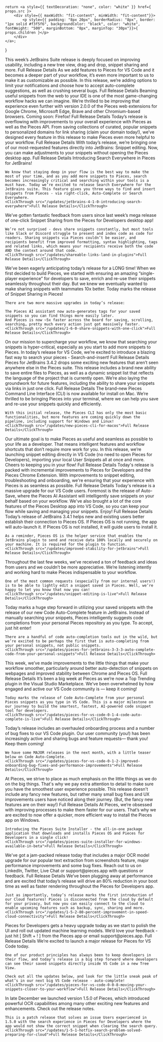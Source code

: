     return <a style={{ textDecoration: "none", color: "white" }} href={ props.src }>
        <div style={{ maxWidth: "fit-content", minWidth: "fit-content"}}>
            <p style={{ padding: "8px 20px", borderRadius: "8px", border: "1px solid #f3f5f6", backgroundColor: "black", color: "white", fontWeight: "500", marginBottom: "8px", marginTop: "30px"}}>{ props.children }</p>
        </div>
    </a>;
}

<Accordion defaultOpen title="Pieces for JetBrains 4.3.0 - Manage snippets from JetBrains">
    This week’s JetBrains Suite release is deeply focused on improving usability, including a new tree view, drag and drop, snippet sharing and more.
    <ClickThrough src="/updates/pieces-for-jetbrains-4-3-0-manage-snippets-from-jetbrains">Full Release Details</ClickThrough>
</Accordion>

<Accordion title="VS Code 0.1.14: Configure your settings">
    As we add features to Pieces for VS Code and it becomes a deeper part of your workflow, it’s even more important to us to make it as customizable as possible. In this release, we’re adding options to limit your notifications and choose how to accept auto-complete suggestions, as well as crushing several bugs.
    <ClickThrough src="/updates/vs-code-0-1-14-configure-your-settings">Full Release Details</ClickThrough>
</Accordion>

<Accordion title="Web Extensions 2.0.0: Save & copy in one click">
    Beaming useful snippets from the web to your IDE is one of the most game-changing workflow hacks we can imagine. We’re thrilled to be improving that experience even further with version 2.0.0 of the Pieces web extensions for Google Chrome, Microsoft Edge, Brave and other Chromium-based browsers. Coming soon: Firefox!
    <ClickThrough src="/updates/web-extensions-2-0-0-save-copy-in-one-click">Full Release Details</ClickThrough>
</Accordion>

<Accordion title="1.7.0: Collections, personal Pieces domain, and more!">
    Today’s release is overflowing with improvements to your overall experience with Pieces as well as the Pieces API. From saving collections of curated, popular snippets to personalized domains for link sharing (claim your domain today!), we’ve designed every feature in this release to make Pieces even more helpful to your workflow.
    <ClickThrough src="/updates/170-collections-personal-pieces-domain-and-more">Full Release Details</ClickThrough>
</Accordion>

<Accordion title="JetBrains 4.2.0: Edit snippets from your IDE">
    With today’s release, we’re bringing one of our most-requested features directly into JetBrains: Snippet editing. Now, you can make adjustments to your snippets without opening the Pieces desktop app.
    <ClickThrough src="/updates/jetbrains-4-2-0-edit-snippets-from-your-ide">Full Release Details</ClickThrough>
</Accordion>

<Accordion title="JetBrains 4.1.0: Introducing Search Everywhere">
    Introducing Search Everywhere in Pieces for JetBrains!

    We know that staying deep in your flow is the best way to make the most of your time, and as you add more snippets to Pieces, search becomes increasingly critical and searching within your tools is a must have. Today we’re excited to release Search Everywhere for the JetBrains suite. This feature gives you three ways to find and insert snippets from Pieces - via right-click, Auto-Complete or Search Everywhere.
    <ClickThrough src="/updates/jetbrains-4-1-0-introducing-search-everywhere">Full Release Details</ClickThrough>
</Accordion>

<Accordion title="Shareable links land in plugins">
    We’ve gotten fantastic feedback from users since last week’s mega release of one-click Snippet Sharing from the Pieces for Developers desktop app!

    We’re not surprised - devs share snippets constantly, but most tools like Slack or Discord struggle to present and index code as code for readers. Sharing snippets via Pieces couldn’t be easier, and recipients benefit from improved formatting, syntax highlighting, tags and related links, which means your recipients receive both the code AND the context around that code.
    <ClickThrough src="/updates/shareable-links-land-in-plugins">Full Release Details</ClickThrough>
</Accordion>

<Accordion title="1.6.0: Share snippets with one click">
    We’ve been eagerly anticipating today’s release for a LONG time! When we first decided to build Pieces, we started with ensuring an amazing “single-player experience” for developers to save, enrich and re-use their snippets seamlessly throughout their day. But we knew we eventually wanted to make sharing snippets with teammates 10x better. Today marks the release of Snippet Sharing in Pieces!

    There are two more massive upgrades in today’s release:

    The Pieces AI assistant now auto-generates tags for your saved snippets so you can find things more easily later.
    And Pieces is now ~5x faster across the board for saving, scrolling, searching… pretty much every action just got massively faster.
    <ClickThrough src="/updates/1-6-0-share-snippets-with-one-click">Full Release Details</ClickThrough>
</Accordion>

<Accordion title="VS Code 0.1.10: Lightning-fast snippet search">
    On our mission to supercharge your workflow, we know that searching your snippets is hyper-critical, especially as you start to add more snippets to Pieces. In today’s release for VS Code, we’re excited to introduce a blazing fast way to search your pieces - Search-and-insert!
    <ClickThrough src="/updates/vs-code-0-1-10-lightning-fast-snippet-search">Full Release Details</ClickThrough>
</Accordion>

<Accordion title="JetBrains 3.4.2: Import files to Pieces, filter your snippet list and more">
    Pieces for JetBrains 3.4.2 drops some exciting new features that aren’t seen anywhere else in the Pieces suite. This release includes a brand new ability to save entire files to Pieces, as well as a dynamic snippet list that reflects the language of the project that is currently open. We’re also laying the groundwork for future features, including the ability to share your snippets via links in just one click.
    <ClickThrough src="/updates/jetbrains-3-4-2-import-files-to-pieces-filter-your-snippet-list-and-more">Full Release Details</ClickThrough>
</Accordion>

<Accordion title="New! Pieces CLI for MacOS">
    The brand-new Pieces Command Line Interface (CLI) is now available for install on Mac. We’re thrilled to be bringing Pieces into your terminal, where we can help you save and re-use your snippets quickly and efficiently.

    With this initial release, the Pieces CLI has only the most basic functionalities, but more features are coming quickly down the pipeline, including support for Windows and Linux!
    <ClickThrough src="/updates/new-pieces-cli-for-macos">Full Release Details</ClickThrough>
</Accordion>

<Accordion title="VS Code 0.1.8: Snippet editing and snippet imports">
    Our ultimate goal is to make Pieces as useful and seamless as possible to your life as a developer. That means intelligent features and workflow shortcuts that don’t require more work for you. In this release, we’re launching snippet editing directly in VS Code (no need to open Pieces for Developers), importing your local User Snippets all at once and more. Cheers to keeping you in your flow!
    <ClickThrough src="/updates/vs-code-0-1-8-snippet-editing-and-snippet-imports-in-vs-code">Full Release Details</ClickThrough>
</Accordion>

<Accordion title="1.5.8: Improved snippet editing & UX enhancements">
    Today's release is packed with incremental improvements to Pieces for Developers and the Pieces Chrome Extension. With improvements to snippet editing, troubleshooting and onboarding, we're ensuring that your experience with Pieces is as seamless as possible.
    <ClickThrough src="/updates/1-5-8-improved-snippet-editing-ux-enhancements">Full Release Details</ClickThrough>
</Accordion>

<Accordion title="Auto-save lands in Pieces for VS Code">
    Today's release is a massive upgrade for our VS Code users. Foremost is the release of Auto-Save, where the Pieces AI Assistant will intelligently save snippets on your behalf based on your workflow. We've also brought a lot of the core features of the Pieces Desktop app into VS Code, so you can keep your flow while saving and managing your snippets. Enjoy!
    <ClickThrough src="/updates/auto-save-lands-in-pieces-for-vs-code">Full Release Details</ClickThrough>
</Accordion>

<Accordion title="Improved stability for JetBrains">
    Today’s release of JetBrains 3.4.1 helps new and existing users better establish their connection to Pieces OS. If Pieces OS is not running, the app will auto-launch it. If Pieces OS is not installed, it will guide users to install it.

    As a reminder, Pieces OS is the helper service that enables the JetBrains plugin to send and receive data 100% locally and securely on your machine. It is required for the plugin to function.
    <ClickThrough src="/updates/improved-stability-for-jetbrains">Full Release Details</ClickThrough>
</Accordion>

<Accordion title="Snippet editing is live!">
    Throughout the last few weeks, we’ve received a ton of feedback and ideas from users and we couldn’t be more appreciative. We’re listening intently and working hard to make Pieces indispensable to your workflow.

    One of the most common requests (especially from our internal users!) is to be able to lightly edit a snippet saved in Pieces. Well, we’re happy to let you know that now you can!
    <ClickThrough src="/updates/snippet-editing-is-live">Full Release Details</ClickThrough>
</Accordion>

<Accordion title="Pieces for JetBrains 3.3.3: Auto-Complete code from your personal snippets">
    Today marks a huge step forward in utilizing your saved snippets with the release of our new Code Auto-Complete feature in JetBrains. Instead of manually searching your snippets, Pieces intelligently suggests code completions from your personal Pieces repository as you type. To accept, just hit enter!

    There are a handful of code auto-completion tools out in the wild, but we’re excited to be perhaps the first that is auto-completing from your personal snippets, not public snippets.
    <ClickThrough src="/updates/pieces-for-jetbrains-3-3-3-auto-complete-code-from-your-personal-snippets">Full Release Details</ClickThrough>
</Accordion>

<Accordion title="1.1.5 Pieces Chrome Extension: Improved Snippet Saving">
    This week, we’ve made improvements to the little things that make your workflow smoother, particularly around better auto-detection of snippets on webpages and improved stability between Chrome and Pieces OS.
    <ClickThrough src="/updates/1-1-5-pieces-chrome-extension-improved-snippet-saving">Full Release Details</ClickThrough>
</Accordion>

<Accordion title="Pieces for VS Code 0.1.4: Code Auto-Complete is Live!">
    It’s been a big week at Pieces as we’re now a Top Trending plugin in the Visual Studio Marketplace. We’ve been overwhelmed by how engaged and active our VS Code community is — keep it coming!

    Today marks the release of Code Auto-Complete from your personal Pieces snippets as you type in VS Code. This is a major milestone on our journey to build the smartest, fastest, AI-powered code snippet tool for developers.
    <ClickThrough src="/updates/pieces-for-vs-code-0-1-4-code-auto-complete-is-live">Full Release Details</ClickThrough>
</Accordion>

<Accordion title="Pieces for VS Code 0.1.2 - Improved Onboarding, Bug Fixes and Performance Improvements">
    Today’s release includes an overhauled onboarding process and a number of bug fixes to our VS Code plugin. Our user community (you!) has been increasingly active and sharing bugs and feature requests— thank you! Keep them coming!

    We have some MAJOR releases in the next month, with a little teaser below on Code Auto-Complete.
    <ClickThrough src="/updates/pieces-for-vs-code-0-1-2-improved-onboarding-bug-fixes-and-performance-improvements">Full Release Details</ClickThrough>
</Accordion>

<Accordion title="1.5.6: Key bug fixes and UX improvements">
    At Pieces, we strive to place as much emphasis on the little things as we do on the big things. That's why we pay extra attention to detail to make sure you have the smoothest user experience possible. This release doesn't include any fancy new features, but rather many small bug fixes and UX improvements users have noticed along their journey. (But, the fancy new features are on their way!)
    <ClickThrough src="/updates/1-5-6-key-bug-fixes-and-ux-improvements">Full Release Details</ClickThrough>
</Accordion>

<Accordion title="Pieces Suite Installer for Windows available in beta!">
    At Pieces, we’re obsessed with improving processes to make them faster for our users. That’s why we are excited to now offer a quicker, more efficient way to install the Pieces app on Windows.

    Introducing the Pieces Suite Installer - the all-in-one package application that downloads and installs Pieces OS and Pieces for Developers in a single click!
    <ClickThrough src="/updates/pieces-suite-installer-for-windows-available-in-beta">Full Release Details</ClickThrough>
</Accordion>

<Accordion title="1.5.4: Image to Text upgrade, Actions menu, speed boost">
    We've got a jam-packed release today that includes a major OCR model upgrade for our popular text extraction from screenshots feature, major performance improvements and some bug fixes. Reach out to us on LinkedIn, Twitter, Live Chat or support@pieces.app with questions or feedback.
    <ClickThrough src="/updates/1-5-4-image-to-text-upgrade-actions-menu-speed-boost">Full Release Details</ClickThrough>
</Accordion>

<Accordion title="1.5.3: 80% improvement in speed + Cloud connectivity">
    We’ve been plugging away at performance and are excited that today’s release will drive an 80% reduction in your boot time as well as faster rendering throughout the Pieces for Developers app.

    Just as importantly, today’s release marks the first introduction of our Cloud features! Pieces is disconnected from the cloud by default for your privacy, but now you can easily connect to the cloud to enable upcoming features such as backup, sync, sharing and more.
    <ClickThrough src="/updates/1-5-2-80-percent-improvement-in-speed-cloud-connectivity">Full Release Details</ClickThrough>
</Accordion>

<Accordion title="1.5.2: Better code language detection, a new Information View and more!">
    Pieces for Developers gets a heavy upgrade today as we start to polish the UI and roll out updated machine learning models. We’d love your feedback - just hit [ Shift + ! ] from the Pieces app or email support@pieces.app.
    <ClickThrough src="/updates/1-5-2-better-code-language-detection-a-new-information-view-and-more">Full Release Details</ClickThrough>
</Accordion>

<Accordion title="Pieces for VS Code 0.0.8 - Moving your snippets closer to your workflow">
    We’re excited to launch a major release for Pieces for VS Code today.

    One of our product principles has always been to keep developers in their flow, and today’s release is a big step forward where developers can see their saved snippets directly inside VS Code in a new Tree View.

    Check out all the updates below, and look for the little sneak peak of what’s in our next big VS Code release - auto-complete!
    <ClickThrough src="/updates/pieces-for-vs-code-0-0-8-moving-your-snippets-closer-to-your-workflow">Full Release Details</ClickThrough>
</Accordion>

<Accordion title="1.5.1 [Hotfix]: Search problem solved & preparing for Cloud">
    In late December we launched version 1.5.0 of Pieces, which introduced powerful OCR capabilities among many other exciting new features and enhancements. Check out the release notes.

    This is a patch release that solves an issue Users experienced in 1.5.0 with the search experience in Pieces for Developers where the app would not show the correct snippet when clearing the search query.
    <ClickThrough src="/updates/1-5-1-hotfix-search-problem-solved-preparing-for-cloud">Full Release Details</ClickThrough>
</Accordion>

